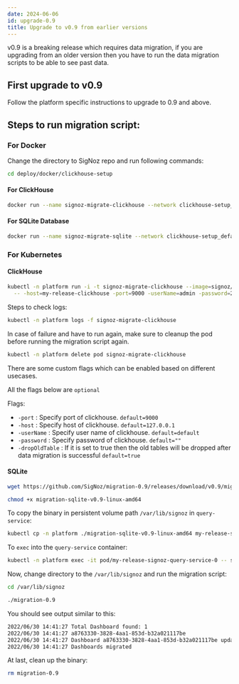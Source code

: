 ```yaml
---
date: 2024-06-06
id: upgrade-0.9
title: Upgrade to v0.9 from earlier versions
---
```



v0.9 is a breaking release which requires data migration, if you are upgrading from an older version then you have to run the data migration scripts to be able to see past data.

## First upgrade to v0.9

Follow the platform specific instructions to upgrade to 0.9 and above.

## Steps to run migration script:

### For Docker

Change the directory to SigNoz repo and run following commands:

```bash
cd deploy/docker/clickhouse-setup
```

#### For ClickHouse

```bash
docker run --name signoz-migrate-clickhouse --network clickhouse-setup_default -it signoz/migrate:0.9-clickhouse -host=clickhouse -port=9000
```

#### For SQLite Database

```bash
docker run --name signoz-migrate-sqlite --network clickhouse-setup_default -it -v $PWD/data/signoz/:/var/lib/signoz/ signoz/migrate:0.9-sqlite -dataSource /var/lib/signoz/signoz.db
```


### For Kubernetes

#### ClickHouse

```bash
kubectl -n platform run -i -t signoz-migrate-clickhouse --image=signoz/migrate:0.9-clickhouse --restart='Never' \
  -- -host=my-release-clickhouse -port=9000 -userName=admin -password=27ff0399-0d3a-4bd8-919d-17c2181e6fb9
```

Steps to check logs:

```bash
kubectl -n platform logs -f signoz-migrate-clickhouse
```

In case of failure and have to run again, make sure to cleanup the pod before running the migration script again.

```bash
kubectl -n platform delete pod signoz-migrate-clickhouse
```

There are some custom flags which can be enabled based on different usecases.

All the flags below are `optional`

Flags:

- `-port` : Specify port of clickhouse. `default=9000`
- `-host` : Specify host of clickhouse. `default=127.0.0.1`
- `-userName` : Specify user name of clickhouse. `default=default`
- `-password` : Specify password of clickhouse. `default=""`
- `-dropOldTable` : If it is set to true then the old tables will be dropped after data migration is successful `default=true`

#### SQLite

```bash
wget https://github.com/SigNoz/migration-0.9/releases/download/v0.9/migration-sqlite-v0.9-linux-amd64

chmod +x migration-sqlite-v0.9-linux-amd64
```

To copy the binary in persistent volume path `/var/lib/signoz` in `query-service`:

```bash
kubectl cp -n platform ./migration-sqlite-v0.9-linux-amd64 my-release-signoz-query-service-0:/var/lib/signoz/migration-0.9
```

To `exec` into the `query-service` container:

```bash
kubectl -n platform exec -it pod/my-release-signoz-query-service-0 -- sh
```

Now, change directory to the `/var/lib/signoz` and run the migration script:

```bash
cd /var/lib/signoz

./migration-0.9
```

You should see output similar to this:

```bash
2022/06/30 14:41:27 Total Dashboard found: 1
2022/06/30 14:41:27 a8763330-3828-4aa1-853d-b32a021117be
2022/06/30 14:41:27 Dashboard a8763330-3828-4aa1-853d-b32a021117be updated
2022/06/30 14:41:27 Dashboards migrated
```

At last, clean up the binary:

```bash
rm migration-0.9
```
